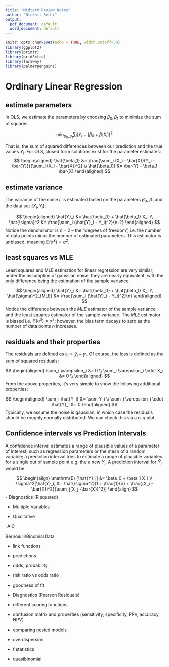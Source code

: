 ```yaml
---
title: "Midterm Review Notes"
author: "Nickhil Sethi"
output:
  pdf_document: default
  word_document: default
---
```


```r
knitr::opts_chunk$set(echo = TRUE, width.cutoff=50)
library(ggplot2)
library(printr)
library(gridExtra)
library(faraway)
library(palmerpenguins)
```

# Ordinary Linear Regression

## estimate parameters

In OLS, we estimate the parameters by choosing $\beta_0, \beta_1$ to minimize the sum of squares. 

$$
\min_{\beta_0, \beta_1} \sum_i (Y_i - (\beta_0 + \beta_1 X_i))^2
$$

That is, the sum of squared differences between our prediction and the true values $Y_i$. For OLS, closed form solutions exist for the parameter estimates:
$$
\begin{aligned}
\hat{\beta_1} &= \frac{\sum_i (X_i - \bar{X})(Y_i - \bar{Y})}{\sum_i (X_i - \bar{X})^2} \\
\hat{\beta_0} &= \bar{Y} - \beta_1 \bar{X}
\end{aligned}
$$

## estimate variance
The variance of the noise $\epsilon$ is estimated based on the parameters $\beta_0$, $\beta_1$ and the data set $\{X_i, Y_i\}$:

$$
\begin{aligned}
\hat{Y}_i &= \hat{\beta_0} + \hat{\beta_1} X_i \\
\hat{\sigma}^2 &= \frac{\sum_i (\hat{Y}_i - Y_i)^2}{n-2}
\end{aligned}
$$
Notice the denominator is $n-2$ -- the "degrees of freedom", i.e. the number of data points minus the number of estimated parameters. This estimator is unbiased, meaning $\mathbb{E}(\hat{\sigma}^2 ) = \sigma^2$. 

## least squares vs MLE

Least squares and MLE estimation for linear regression are very similar; under the assumption of gaussian noise, they are nearly equivalent, with the only difference being the estimation of the sample variance.

$$
\begin{aligned}
\hat{Y}_i &= \hat{\beta_0} + \hat{\beta_1} X_i \\
\hat{\sigma}^2_{MLE} &= \frac{\sum_i (\hat{Y}_i - Y_i)^2}{n}
\end{aligned}
$$
Notice the difference between the $MLE$ estimator of the sample variance and the least squares estimator of the sample variance. The $MLE$ estimator is biased i.e. $\mathbb{E}(\hat{\sigma}^2 ) \neq \sigma^2$; however, the bias term decays to zero as the number of data points $n$ increases.

## residuals and their properties

The residuals are defined as $\varepsilon_i = \hat{y}_i - y_i$. Of course, the loss is defined as the sum of squared residuals:

$$
\begin{aligned}
\sum_i \varepsilon_i &= 0 \\ 
\sum_i \varepsilon_i \cdot X_i &= 0 \\
\end{aligned}
$$
From the above properties, it's very simple to show the following additional properties:

$$
\begin{aligned}
\sum_i \hat{Y_i} &= \sum Y_i \\ 
\sum_i \varepsilon_i \cdot \hat{Y}_i &= 0
\end{aligned}
$$
Typically, we assume the noise is gaussian, in which case the residuals should be roughly normally distributed. We can check this via a q-q plot.

## Confidence intervals vs Prediction Intervals

A confidence interval estimates a range of plausible values of a parameter of interest, such as  regression parameters or the mean of a random variable; a prediction interval tries to estimate a range of plausible variables for a single out of sample point e.g. the a new $Y_i$. A prediction interval for $\hat{Y}_i$ would be

$$
\begin{align}
\mathrm{E} [\hat{Y}_i] &= \beta_0 + \beta_1 X_i \\
\sigma^2[\hat{Y}_i] &= \hat{\sigma^2}[1 + \frac{1}{n} + \frac{(X_i - \bar{X})^2}{\sum_j(X_j -\bar{X})^2}] 
\end{align}
$$
- Diagnostics (R squared)

- Multiple Variables

- Qualitative

-AIC


Bernoiulli/Binomial Data

- link functions

- predictions

- odds, probability

- risk ratio vs odds ratio

- goodness of fit

- Diagnostics (Pearson Residuals)

- different scoring functions

- confusion matrix and properties (sensitivity, specificity, PPV, accuracy, NPV)

- comparing nested models

- overdispersion

- f statistics

- quasibinomial
